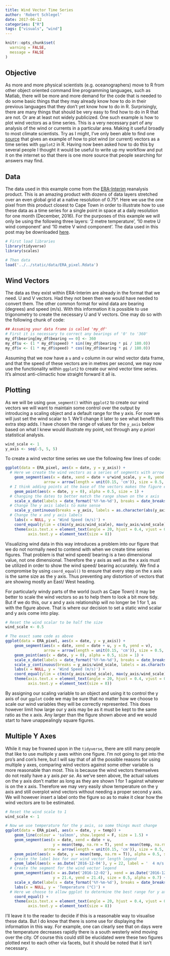 ```yaml
---
title: Wind Vector Time Series
author: 'Robert Schlegel'
date: 2017-06-12
categories: ["R"]
tags: ["visuals", "wind"]
---
```


```r
knitr::opts_chunk$set(
  warning = FALSE, 
  message = FALSE
)
```

## Objective
As more and more physical scientists (e.g. oceanographers) move to R from other object oriented command line programming languages, such as Matlab, there will be more and more demand for the code that is needed to do some basic things that they may already know how to do in their previous languages that they don't yet know how to do in R. Surprisingly, there are many things that should be very easy to find how to do in R that are not. Or are at least not widely publicized. One such example is how to plot wind vectors as a time series. This is a very necessary part of any analysis of the wind or currents in a particular area. Making it useful broadly to most climate scientists. Try as I might, I've only been able to find one [source](http://jason-doug-climate.blogspot.co.za/2014/08/weather-station-at-worldfish-hq-goes.html) that gives an example of how to plot wind (or current) vectors as a time series with `ggplot2` in R. Having now been asked how to do this by several people I thought it would be useful to write up my workflow and put it on the internet so that there is one more source that people searching for answers may find.

## Data
The data used in this example come from the [ERA-Interim](http://apps.ecmwf.int/datasets/data/interim-full-daily/levtype=sfc/) reanalysis product. This is an amazing product with dozens of data layers stretched over an even global grid at a native resolution of 0.75°. Here we use the one pixel from this product closest to Cape Town in order to illustrate how to use these data as a time series for a single point in space at a daily resolution for one month (December, 2016). For the purposes of this example we will only be using the following three layers: '2 metre temperature', '10 metre U wind component' and '10 metre V wind component'. The data used in this post may be downloaded [here](https://github.com/robwschlegel/blog/blob/master/data/ERA_pixel.Rdata).

```r
# First load libraries
library(tidyverse)
library(scales)

# Then data
load('../../static/data/ERA_pixel.Rdata')
```

## Wind Vectors
The data as they exist within ERA-Interim are already in the format that we need. U and V vectors. Had they not been then we would have needed to convert them. The other common format for wind data are bearing (degrees) and speed (m/s). With this information it is possible to use trigonometry to create the necessary U and V vectors. One may do so with the following chunk of code:

```r
## Assuming your data frame is called 'my_df'
# First it is necessary to correct any bearings of '0' to '360'
my_df$bearing[my_df$bearing == 0] <- 360
my_df$u <- (1 * my_df$speed) * sin((my_df$bearing * pi / 180.0))
my_df$v <- (1 * my_df$speed) * cos((my_df$bearing * pi / 180.0))
```

Assuming that we now have a `u` and `v` column in our wind vector data frame, and that the speed of these vectors are in metres per second, we may now use the functionality within `ggplot2` to create our wind vector time series. It's almost anti-climactic how straight forward it all is.

## Plotting
As we will be using `geom_segment()` within `ggplot2` to create our wind vectors we will want to maintain some control over the output by introducing a scaling object and a default range for the y axis. For now we will just set the wind scalar to 1. We'll change it later to see what benefit this extra step adds. I have chosen the range of values for the `y_axis` below based on what I knew would illustrate my point, not through any _a priori_ statistical analysis.

```r
wind_scale <- 1
y_axis <- seq(-5, 5, 5)
```

To create a wind vector time series we use the following few lines of code:

```r
ggplot(data = ERA_pixel, aes(x = date, y = y_axis)) +
  # Here we create the wind vectors as a series of segments with arrow tips
    geom_segment(aes(x = date, xend = date + u*wind_scale, y = 0, yend = v*wind_scale), 
                 arrow = arrow(length = unit(0.15, 'cm')), size = 0.5, alpha = 0.7) +
  # I think adding points at the base of the vectors makes the figure easier to read
    geom_point(aes(x = date, y = 0), alpha = 0.5, size = 1) +
  # Changing the dates to better match the range shown on the x axis
    scale_x_date(labels = date_format('%Y-%m-%d'), breaks = date_breaks('4 days')) +
  # Change the y axis labels to make sense
    scale_y_continuous(breaks = y_axis, labels = as.character(abs(y_axis)/wind_scale)) +
  # Change the x and y axis labels
    labs(x = NULL, y = 'Wind Speed (m/s)') +
    coord_equal(ylim = c(min(y_axis/wind_scale), max(y_axis/wind_scale))) +
    theme(axis.text.x = element_text(angle = 20, hjust = 0.4, vjust = 0.5, size = 8),
          axis.text.y = element_text(size = 8))
```

Visualizing wind data in this way introduces a problem into our figure that we do not normally need to contend with when we create time series figures. That problem is that wind speed/ bearing is a two dimensional value, not one dimensional. Therefore the y axis as well as the x axis must be utilized in order to show the wind speed/ bearing accurately. We find a compromise by using `coord_equal()` to ensure that every step on the x axis is the same size as the y axis. Thus preventing any distortion of vectors that are showing mostly an East/ West heading.

For particularly windy parts of the world (such as Cape Town) it may be better to scale the wind vectors so as to help them to look a bit more tidy. But if we do this, our x and y axis relationship will no longer be 1 for 1, as with the figure above. That is where our decision to set a static wind scalar and y axis come into play.

```r
# Reset the wind scalar to be half the size
wind_scale <- 0.5

# The exact same code as above
ggplot(data = ERA_pixel, aes(x = date, y = y_axis)) +
    geom_segment(aes(x = date, xend = date + u, y = 0, yend = v), 
                 arrow = arrow(length = unit(0.15, 'cm')), size = 0.5, alpha = 0.7) +
    geom_point(aes(x = date, y = 0), alpha = 0.5, size = 1) +
    scale_x_date(labels = date_format('%Y-%m-%d'), breaks = date_breaks('4 days')) +
    scale_y_continuous(breaks = y_axis/wind_scale, labels = as.character(abs(y_axis)/wind_scale)) +
    labs(x = NULL, y = 'Wind Speed (m/s)') +
    coord_equal(ylim = c(min(y_axis/wind_scale), max(y_axis/wind_scale))) +
    theme(axis.text.x = element_text(angle = 20, hjust = 0.4, vjust = 0.5, size = 8),
          axis.text.y = element_text(size = 8))
```

By assigning our scaling variable to an object and using it to control the y axis of our `ggplot` code we may be sure that no matter how we choose to scale our wind variables they will be correctly represented. This does however limit how large our y axis may be as it must be kept to the same ratio as the x axis. Any larger than the figure shown above and we would start to have unappealingly square figures.

## Multiple Y Axes
While it may be frowned upon in the `tidyverse`, there are still many people that like to use multiple y axes within one figure. I'm not going to get into the pro's and con's here, but I will say that of all the possible reasons for using multiple y axes, comparing wind vectors against some other variable is more reasonable than most. This is because the wind vectors themselves do not really have a y axis _per se_. As we've seen above, the actual values on the y axis don't matter as long as they are shown 1 for 1 against whatever is on the x axis. Therefore we may very easily show temperature on the y axis and still overplot wind vectors without needing a proper second y axis. We will however insert a label onto the figure so as to make it clear how the wind vectors are to be estimated.

```r
# Reset the wind scale to 1
wind_scale <- 1

# Now we use temperature for the y axis, so some things must change
ggplot(data = ERA_pixel, aes(x = date, y = temp)) +
    geom_line(colour = 'salmon', show.legend = F, size = 1.5) +
    geom_segment(aes(x = date, xend = date + u, 
                     y = mean(temp, na.rm = T), yend = mean(temp, na.rm = T) +v), 
                 arrow = arrow(length = unit(0.15, 'cm')), size = 0.5, alpha = 0.7) +
    geom_point(aes(x = date, y = mean(temp, na.rm = T)), alpha = 0.5, size = 1) +
  # Create the label box for our wind vector length legend
    geom_label(aes(x = as.Date('2016-12-04'), y = 22, label = '  4 m/s  \n'), size = 5) +
  # Create the segment for the wind vector legend
    geom_segment(aes(x = as.Date('2016-12-02'), xend = as.Date('2016-12-06'), 
                     y = 21.4, yend = 21.4), size = 0.5, alpha = 0.7) +
    scale_x_date(labels = date_format('%Y-%m-%d'), breaks = date_breaks('4 days')) +
    labs(x = NULL, y = 'Temperature (°C)') +
  # Here we choose to allow ggplot to determine the best range for y axis values
    coord_equal() +
    theme(axis.text.x = element_text(angle = 20, hjust = 0.4, vjust = 0.5, size = 8),
          axis.text.y = element_text(size = 8))
```

I'll leave it to the reader to decide if this is a reasonable way to visualise these data. But I do know that there is some use for displaying the information in this way. For example, one can clearly see that on days were the temperature decreases rapidly there is a south westerly wind moving over the city. Of course this could still be elucidated were these two figures plotted next to each other via facets, but it should be noted that it isn't necessary.
